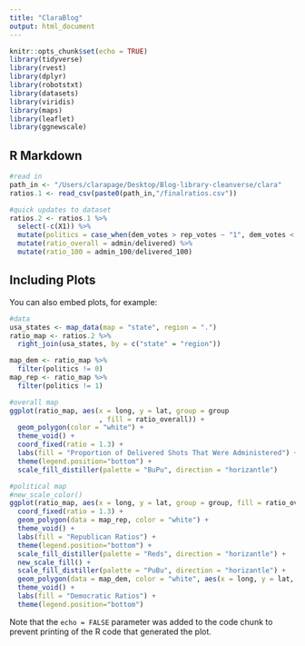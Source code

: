 ```yaml
---
title: "ClaraBlog"
output: html_document
---
```


```r
knitr::opts_chunk$set(echo = TRUE)
library(tidyverse)
library(rvest)
library(dplyr)
library(robotstxt)
library(datasets)
library(viridis)
library(maps)
library(leaflet)
library(ggnewscale)
```

## R Markdown

```r
#read in
path_in <- "/Users/clarapage/Desktop/Blog-library-cleanverse/clara"
ratios.1 <- read_csv(paste0(path_in,"/finalratios.csv"))

#quick updates to dataset
ratios.2 <- ratios.1 %>%
  select(-c(X1)) %>%
  mutate(politics = case_when(dem_votes > rep_votes ~ "1", dem_votes < rep_votes ~ "0")) %>%
  mutate(ratio_overall = admin/delivered) %>%
  mutate(ratio_100 = admin_100/delivered_100)
```

## Including Plots

You can also embed plots, for example:

```r
#data
usa_states <- map_data(map = "state", region = ".") 
ratio_map <- ratios.2 %>%
  right_join(usa_states, by = c("state" = "region"))

map_dem <- ratio_map %>%
  filter(politics != 0)
map_rep <- ratio_map %>%
  filter(politics != 1)

#overall map
ggplot(ratio_map, aes(x = long, y = lat, group = group
                      , fill = ratio_overall)) +
  geom_polygon(color = "white") +
  theme_void() +
  coord_fixed(ratio = 1.3) +
  labs(fill = "Proportion of Delivered Shots That Were Administered") +
  theme(legend.position="bottom") +
  scale_fill_distiller(palette = "BuPu", direction = "horizantle")

#political map
#new_scale_color()
ggplot(ratio_map, aes(x = long, y = lat, group = group, fill = ratio_overall)) +
  coord_fixed(ratio = 1.3) +
  geom_polygon(data = map_rep, color = "white") +
  theme_void() +
  labs(fill = "Republican Ratios") +
  theme(legend.position="bottom") +
  scale_fill_distiller(palette = "Reds", direction = "horizantle") +
  new_scale_fill() +
  scale_fill_distiller(palette = "PuBu", direction = "horizantle") +
  geom_polygon(data = map_dem, color = "white", aes(x = long, y = lat, group = group, fill = ratio_overall)) +
  theme_void() +
  labs(fill = "Democratic Ratios") +
  theme(legend.position="bottom")
```

Note that the `echo = FALSE` parameter was added to the code chunk to prevent printing of the R code that generated the plot.
